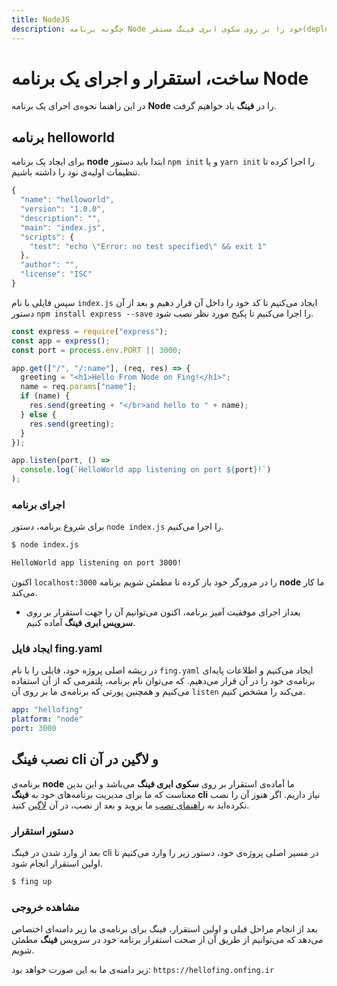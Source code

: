 ```yaml
---
title: NodeJS
description: چگونه برنامه Node خود را بر روی سکوی ابری فینگ مستقر(deploy) کنیم؟
---
```



<Platform>
  <PlatformHead title="برنامه‌های ‌‌NodeJs" icon="nodejs/nodejs-original.svg" />
</Platform>

# ساخت، استقرار و اجرای یک برنامه Node

در این راهنما نحوه‌ی اجرای یک برنامه **Node** را در **فینگ** یاد خواهیم گرفت.

## برنامه helloworld

برای ایجاد یک برنامه **node** ابتدا باید دستور `npm init` و یا `yarn init` را اجرا کرده تا تنظیمات اولیه‌ی نود را داشته باشیم.

```javascript
{
  "name": "helloworld",
  "version": "1.0.0",
  "description": "",
  "main": "index.js",
  "scripts": {
    "test": "echo \"Error: no test specified\" && exit 1"
  },
  "author": "",
  "license": "ISC"
}

```

سپس فایلی با نام `index.js` ایجاد می‌کنیم تا کد خود را داخل آن قرار دهیم و بعد از آن دستور `npm install express --save` را اجرا می‌کنیم تا پکیج مورد نظر نصب شود.

```javascript
const express = require("express");
const app = express();
const port = process.env.PORT || 3000;

app.get(["/", "/:name"], (req, res) => {
  greeting = "<h1>Hello From Node on Fing!</h1>";
  name = req.params["name"];
  if (name) {
    res.send(greeting + "</br>and hello to " + name);
  } else {
    res.send(greeting);
  }
});

app.listen(port, () =>
  console.log(`HelloWorld app listening on port ${port}!`)
);
```

### اجرای برنامه

برای شروع برنامه، دستور `node index.js` را اجرا می‌کنیم.

```bash
$ node index.js

HelloWorld app listening on port 3000!
```

اکنون `localhost:3000` را در مرورگر خود باز کرده تا مطمئن شویم برنامه **node** ما کار می‌کند.

- بعداز اجرای موفقیت آمیز برنامه، اکنون می‌توانیم آن را جهت استقرار بر روی **سرویس ابری فینگ** آماده کنیم.

### ایجاد فایل fing.yaml

در ریشه اصلی پروژه خود، فایلی را با نام `fing.yaml` ایجاد می‌کنیم و اطلاعات پایه‌ای برنامه‌ی خود را در آن قرار می‌دهیم. که می‌توان نام برنامه، پلتفرمی که از آن استفاده می‌کنیم و همچنین پورتی که برنامه‌ی ما بر روی آن `listen` می‌کند را مشخص کنیم.

```yaml
app: "hellofing"
platform: "node"
port: 3000
```

## نصب فینگ cli و لاگین در آن

برنامه‌ی **node** ما آماده‌ی استقرار بر روی **سکوی ابری فینگ** می‌باشد و این بدین معناست که ما برای مدیریت برنامه‌های خود به **فینگ cli** نیاز داریم. اگر هنوز آن را نصب نکرده‌اید به [راهنمای نصب](/quickstart/installation) ما بروید و بعد از نصب، در آن [لاگین](/quickstart/login) کنید.

### دستور استقرار

بعد از وارد شدن در فینگ cli در مسیر اصلی پروژه‌ی خود، دستور زیر را وارد می‌کنیم تا اولین استقرار انجام شود.

```bash
$ fing up
```

### مشاهده خروجی

بعد از انجام مراحل قبلی و اولین استقرار، فینگ برای برنامه‌ی ما زیر دامنه‌ای اختصاص می‌دهد که می‌توانیم از طریق آن از صحت استقرار برنامه خود در سرویس **فینگ** مطمئن شویم.

زیر دامنه‌ی ما به این صورت خواهد بود: `https://hellofing.onfing.ir`
